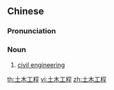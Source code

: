 ==Chinese==
{{zh-forms|type=22}}

===Pronunciation===
{{zh-pron
|m=tǔmù gōngchéng
|c=tou2 muk6 gung1 cing4
|cat=n
}}

===Noun===
{{zh-noun}}

# [[civil engineering]]

[[th:土木工程]]
[[vi:土木工程]]
[[zh:土木工程]]